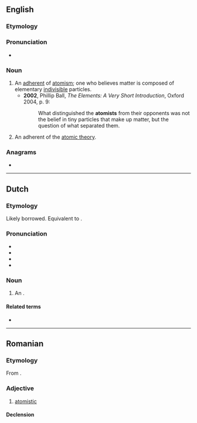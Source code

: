 ==English==

===Etymology===
{{suffix|en|atom|ist}}

===Pronunciation===
* {{IPA|en|/ˈætəmɪst/}}

===Noun===
{{en-noun}}

# An [[adherent]] of [[atomism]]; one who believes matter is composed of elementary [[indivisible]] particles.
#* '''2002''', Phillip Ball, ''The Elements: A Very Short Introduction'', Oxford 2004, p. 9:
#*: What distinguished the '''atomists''' from their opponents was not the belief in tiny particles that make up matter, but the question of what separated them.
# An adherent of the [[atomic theory]].

===Anagrams===
* {{anagrams|en|a=aimostt|Tomitas}}

----

==Dutch==

===Etymology===
Likely borrowed. Equivalent to {{suf|nl|atoom|ist}}. {{etystub|nl}}

===Pronunciation===
* {{IPA|nl|/ˌaː.toːˈmɪst/}}
* {{audio|nl|Nl-atomist.ogg|Audio}}
* {{hyphenation|nl|ato|mist}}
* {{rhymes|nl|ɪst}}

===Noun===
{{nl-noun|m|-en|-}}

# {{lb|nl|chiefly|historical}} An {{l|en|atomist}}.

====Related terms====
* {{l|nl|atomisme}}

----

==Romanian==

===Etymology===
From {{bor|ro|fr|atomiste}}.

===Adjective===
{{ro-adj}}

# [[atomistic]]

====Declension====
{{ro-decl-adj}}